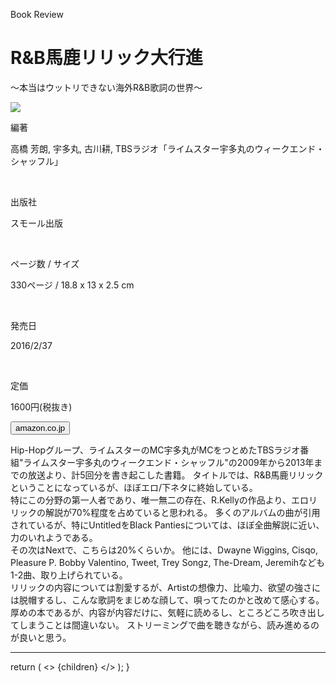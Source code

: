 
<Row >
  <Column colMd={"12"} colLg={"12"} noGutterMdLeft="">
      <p className="largeP">Book Review</p>
    <h1 className="h1-no-bottom-margin">
    R&B馬鹿リリック大行進
    </h1>
    <p className="largeP">〜本当はウットリできない海外R&B歌詞の世界〜</p>
  </Column>
</Row>

<Row>
<Column colMd={"3"} colLg={"4"} noGutterMdLeft="">

<a href="https://amzn.to/3ka16Hr"><img src="../../images/books/randbbakalyric.jpg"/></a>

</Column>
<Column colMd={"4"} colLg={"8"} noGutterMdLeft="">
  <div>
    <p>編著</p>
    <p className="largeP">
    高橋 芳朗, 宇多丸, 古川耕, TBSラジオ「ライムスター宇多丸のウィークエンド・シャッフル」 
    </p>
    <br/>
    <p>出版社</p>
    <p className="largeP">
    スモール出版
    </p>
    <br/>
    <p>ページ数 / サイズ</p>
    <p className="largeP">
    330ページ / 18.8 x 13 x 2.5 cm
    </p>
    <br/>
    <p>発売日</p>
    <p className="largeP">
    2016/2/37
    </p>
    <br/>
    <p>定価</p>
    <p className="largeP">
    1600円(税抜き)
    </p>
    <div>
    <Button href="https://amzn.to/3ka16Hr" kind="primary" size="small" renderIcon={ArrowUpRight24}>
          amazon.co.jp
    </Button>
    </div>
  </div>
</Column>
</Row>

<Row>
  <Column colMd={"8"} colLg={"8"} noGutterMdLeft="">
    <p>
    Hip-Hopグループ、ライムスターのMC宇多丸がMCをつとめたTBSラジオ番組"ライムスター宇多丸のウィークエンド・シャッフル"の2009年から2013年までの放送より、計5回分を書き起こした書籍。
    タイトルでは、R&B馬鹿リリックということになっているが、ほぼエロ/下ネタに終始している。<br/>
    特にこの分野の第一人者であり、唯一無二の存在、R.Kellyの作品より、エロリリックの解説が70%程度を占めていると思われる。
    多くのアルバムの曲が引用されているが、特にUntitledをBlack Pantiesについては、ほぼ全曲解説に近い、力のいれようである。 <br/>
    その次はNextで、こちらは20%くらいか。
    他には、Dwayne Wiggins, Cisqo, Pleasure P. Bobby Valentino, Tweet, Trey Songz, The-Dream, Jeremihなども1-2曲、取り上げられている。<br/>
    リリックの内容については割愛するが、Artistの想像力、比喩力、欲望の強さには脱帽するし、こんな歌詞をまじめな顔して、唄ってたのかと改めて感心する。
    厚めの本であるが、内容が内容だけに、気軽に読めるし、ところどころ吹き出してしまうことは間違いない。
    ストリーミングで曲を聴きながら、読み進めるのが良いと思う。
    </p>
  </Column>
</Row>

<hr/>

  return (
    <>
      {children}
    </>
  );
}